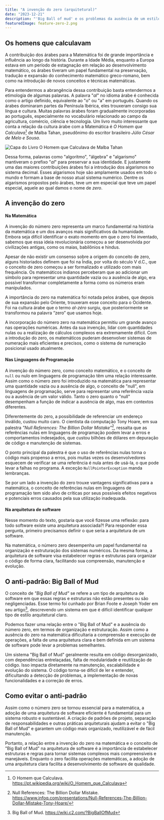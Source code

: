 ```yaml
---
title: "A invenção do zero (arquitetural)"
date: "2023-12-21"
description: "'Big Ball of mud' e os problemas da ausência de um estilo arquitetural"
featuredImage: feature-zero-2.png
---
```


## Os homens que calculavam

A contribuição dos árabes para a Matemática foi de grande importância e
influência ao longo da história. Durante a Idade Média, enquanto a Europa
estava em um período de estagnação em relação ao desenvolvimento matemático, os
árabes tiveram um papel fundamental na preservação, tradução e expansão do
conhecimento matemático greco-romano, bem como na introdução de novos conceitos
e técnicas matemáticas.

Para entendermos a abrangência dessa contribuição basta entendermos a
etimologia de algumas palavras. A palavra "_al_" no idioma árabe é conhecida
como o artigo definido, equivalente ao "o" ou "a" em português. Quando os
árabes dominaram partes da Península Ibérica, eles trouxeram consigo sua língua
e cultura. Muitas palavras árabes foram gradualmente incorporadas ao português,
especialmente no vocabulário relacionado ao campo da agricultura, comércio,
ciência e tecnologia. Um livro muito interessante que conta a relação da
cultura árabe com a Matemática é _O Homem que Calculava_[^1] de Malba Tahan,
pseudônimo do escritor brasileiro _Júlio César de Melo e Sousa_.

![Capa do Livro O Homem que Calculava de Malba Tahan](./capa-o-homem-que-calculava.webp)

Dessa forma, palavras como "algoritmo", "álgebra" e "algarismo" mantiveram o
prefixo "_al_" para preservar a sua identidade. E justamente uma das maiores
contribuições árabes foi a introdução dos algarismos no sistema decimal. Esses
algarismos hoje são amplamente usados em todo o mundo e formam a base de nosso
atual sistema numérico. Dentre os algarismos propostos pelo árabes, teve um em
especial que teve um papel especial, aquele ao qual damos o nome de _zero_.

## A invenção do zero

#### Na Matemática

A invenção do número zero representa um marco fundamental na história da
matemática e um dos avanços mais significativos da humanidade. Embora seja
difícil identificar o exato momento em que o zero foi inventado, sabemos que
essa ideia revolucionária começou a ser desenvolvida por civilizações antigas,
como os maias, babilônios e hindus.

Apesar de não existir um consenso sobre a origem do conceito de zero, alguns
historiados definem que foi na Índia, por volta do século V d.C., que o conceito
de zero começou a ser formalizado e utilizado com mais frequência. Os
matemáticos indianos perceberam que ao adicionar um símbolo para representar uma
quantidade vazia ou a ausência de algo, era possível transformar completamente a
forma como os números eram manipulados. 

A importância do zero na matemática foi notada pelos árabes, que depois de sua
expansão pelo Oriente, trouxeram esse conceito para o Ocidente. Foi na cultura
árabe que o termo _al-zéro_ surgiu, que posteriormente se transformou na
palavra “zero” que usamos hoje.

A incorporação do número zero na matemática permitiu um grande avanço nas
operações numéricas. Antes da sua invenção, lidar com quantidades nulas ou a
realização de cálculos complexos era extremamente difícil. Com a introdução do
zero, os matemáticos puderam desenvolver sistemas de numeração mais eficientes
e precisos, como o sistema de numeração posicional usado atualmente.


#### Nas Linguagens de Programação

A invenção do número zero, como conceito matemático, e o conceito de `null` ou
nulo em linguagens de programação têm uma relação interessante. Assim como o
número zero foi introduzido na matemática para representar uma quantidade vazia
ou a ausência de algo, o conceito de "null", em linguagens de programação, serve
para representar uma referência vazia ou a ausência de um valor válido. Tanto o
zero quanto o "null" desempenham a função de indicar a ausência de algo, mas em
contextos diferentes.

Diferentemente do zero, a possibilidade de referenciar um endereço inválido,
custou muito caro. O cientista da computação Tony Hoare, em sua palestra _"Null
References: The Billion Dollar Mistake"_[^2], ressalta que as referências nulas
em linguagens de programação podem levar a erros e comportamentos indesejados,
que custou bilhões de dólares em depuração de código e manutenção de sistemas.

O ponto principal da palestra é que o uso de referências nulas torna o código
mais propenso a erros, pois muitas vezes os desenvolvedores esquecem de
verificar se uma referência é nula antes de usá-la, o que pode levar a falhas no
programa. A exceção `NullPointerException` manda lembranças.

Se por um lado a invenção do zero trouxe vantagens significativas para a
matemática, o conceito de referências nulas em linguagens de programação tem
sido alvo de críticas por seus possíveis efeitos negativos e potenciais erros
causados pela sua utilização inadequada.

#### Na arquitetura de software

Nesse momento do texto, gostaria que você fizesse uma reflexão: para todo
software existe uma arquitetura associada?! Para responder essa pergunta,
primeiro precisamos definir o que seria a arquitetura de um software.

Na matemática, o número zero desempenha um papel fundamental na organização e
estruturação dos sistemas numéricos. Da mesma forma, a arquitetura de software
visa estabelecer regras e estruturas para organizar o código de forma clara,
facilitando sua compreensão, manutenção e evolução.

## O anti-padrão: Big Ball of Mud

O conceito de _"Big Ball of Mud"_ se refere a um tipo de arquitetura de software
em que essas regras e estruturas não estão presentes ou são negligenciadas. Esse
termo foi cunhado por Brian Foote e Joseph Yoder em seu artigo[^3], descrevendo
um sistema em que é difícil identificar qualquer tipo de estilo arquitetural
claro.

Podemos fazer uma relação entre o "Big Ball of Mud" e a ausência do número
zero, em termos de organização e estruturação. Assim como a ausência do zero na
matemática dificultaria a compreensão e execução de operações, a falta de uma
arquitetura clara e bem definida em um sistema de software pode levar a
problemas semelhantes.

Um sistema "Big Ball of Mud" geralmente resulta em código desorganizado, com
dependências entrelaçadas, falta de modularidade e reutilização de código. Isso
impacta diretamente na manutenção, escalabilidade e evolução do sistema. O
código torna-se difícil de ler e entender, dificultando a detecção de
problemas, a implementação de novas funcionalidades e a correção de erros.

## Como evitar o anti-padrão

Assim como o número zero se tornou essencial para a matemática, a adoção de uma
arquitetura de software eficiente é fundamental para um sistema robusto e
sustentável. A criação de padrões de projeto, separação de responsabilidades e
outras práticas arquiteturais ajudam a evitar o "Big Ball of Mud" e garantem um
código mais organizado, reutilizável e de fácil manutenção.

Portanto, a relação entre a invenção do zero na matemática e o conceito de "Big
Ball of Mud" na arquitetura de software é a importância de estabelecer
estruturas e regras para tornar sistemas complexos mais compreensíveis e
manejáveis. Enquanto o zero facilita operações matemáticas, a adoção de uma
arquitetura clara facilita a desenvolvimento de software de qualidade.

[^1]:
    O Homem que Calculava.
    https://pt.wikipedia.org/wiki/O_Homem_que_Calculava

[^2]:
    Null References: The Billion Dollar Mistake.
    https://www.infoq.com/presentations/Null-References-The-Billion-Dollar-Mistake-Tony-Hoare/

[^3]:
    Big Ball of Mud.
    https://wiki.c2.com/?BigBallOfMud
